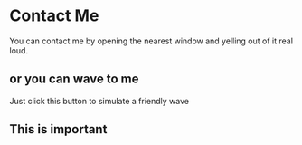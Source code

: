 
# Contact Me

You can contact me by opening the nearest window and yelling out of it real loud.

## or you can wave to me

Just click this button to simulate a friendly wave

<Wave />

<div style={{background:'red'}}>

## This is important

</div>